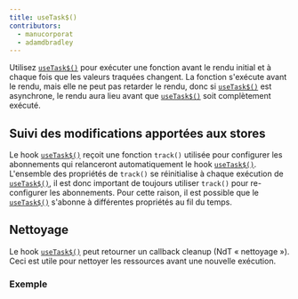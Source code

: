 ```yaml
---
title: useTask$()
contributors:
  - manucorporat
  - adamdbradley
---
```


Utilisez [`useTask$()`](/docs/(qwik)/components/lifecycle/index.mdx#usetask) pour exécuter une fonction avant le rendu initial et à chaque fois que les valeurs traquées changent. La fonction s'exécute avant le rendu, mais elle ne peut pas retarder le rendu, donc si [`useTask$()`](/docs/(qwik)/components/lifecycle/index.mdx#usetask) est asynchrone, le rendu aura lieu avant que [`useTask$()`](/docs/(qwik)/components/lifecycle/index.mdx#usetask) soit complètement exécuté.

## Suivi des modifications apportées aux stores

Le hook [`useTask$()`](/docs/(qwik)/components/lifecycle/index.mdx#usetask) reçoit une fonction `track()` utilisée pour configurer les abonnements qui relanceront automatiquement le hook [`useTask$()`](/docs/(qwik)/components/lifecycle/index.mdx#usetask). L'ensemble des propriétés de `track()` se réinitialise à chaque exécution de [`useTask$()`](/docs/(qwik)/components/lifecycle/index.mdx#usetask), il est donc important de toujours utiliser `track()` pour re-configurer les abonnements. Pour cette raison, il est possible que le [`useTask$()`](/docs/(qwik)/components/lifecycle/index.mdx#usetask) s'abonne à différentes propriétés au fil du temps.

## Nettoyage

Le hook [`useTask$()`](/docs/(qwik)/components/lifecycle/index.mdx#usetask) peut retourner un callback cleanup (NdT « nettoyage »). Ceci est utile pour nettoyer les ressources avant une nouvelle exécution.

### Exemple
